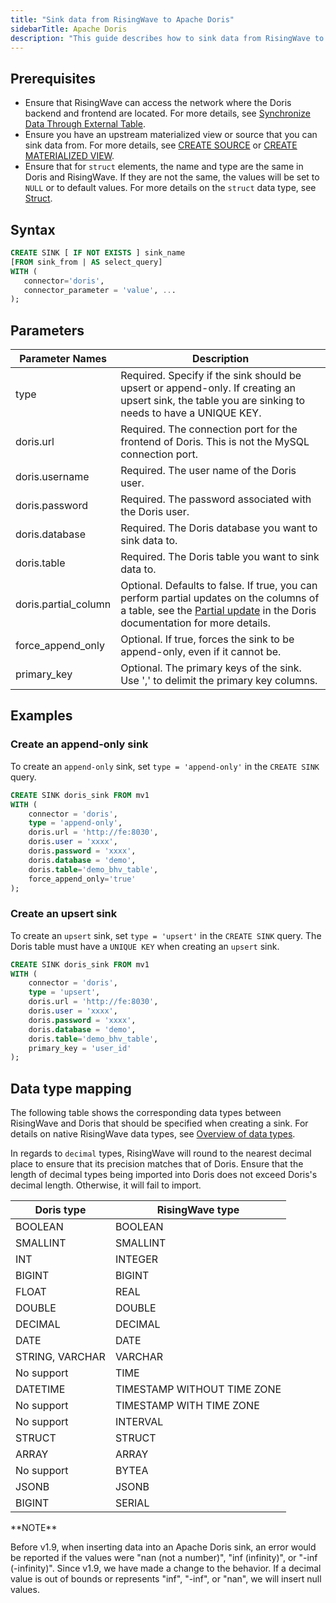 ```yaml
---
title: "Sink data from RisingWave to Apache Doris"
sidebarTitle: Apache Doris
description: "This guide describes how to sink data from RisingWave to Apache Doris. Apache Doris is an open-source real-time data warehouse suitable for online analytical processing (OLAP). For more information, see [Apache Doris](https://doris.apache.org)."
---
```


## Prerequisites

* Ensure that RisingWave can access the network where the Doris backend and frontend are located. For more details, see [Synchronize Data Through External Table](https://doris.apache.org/docs/dev/data-operate/import/import-scenes/external-table-load/).
* Ensure you have an upstream materialized view or source that you can sink data from. For more details, see [CREATE SOURCE](/docs/current/sql-create-source/) or [CREATE MATERIALIZED VIEW](/docs/current/sql-create-mv/).
* Ensure that for `struct` elements, the name and type are the same in Doris and RisingWave. If they are not the same, the values will be set to `NULL` or to default values. For more details on the `struct` data type, see [Struct](/docs/current/data-type-struct/).

## Syntax

```sql
CREATE SINK [ IF NOT EXISTS ] sink_name
[FROM sink_from | AS select_query]
WITH (
   connector='doris',
   connector_parameter = 'value', ...
);
```

## Parameters

| Parameter Names       | Description                                                                                                                                                                                                                                                          |
| --------------------- | -------------------------------------------------------------------------------------------------------------------------------------------------------------------------------------------------------------------------------------------------------------------- |
| type                  | Required. Specify if the sink should be upsert or append-only. If creating an upsert sink, the table you are sinking to needs to have a UNIQUE KEY.                                                                                                                  |
| doris.url             | Required. The connection port for the frontend of Doris. This is not the MySQL connection port.                                                                                                                                                                      |
| doris.username        | Required. The user name of the Doris user.                                                                                                                                                                                                                           |
| doris.password        | Required. The password associated with the Doris user.                                                                                                                                                                                                               |
| doris.database        | Required. The Doris database you want to sink data to.                                                                                                                                                                                                               |
| doris.table           | Required. The Doris table you want to sink data to.                                                                                                                                                                                                                  |
| doris.partial\_column | Optional. Defaults to false. If true, you can perform partial updates on the columns of a table, see the [Partial update](https://doris.apache.org/docs/2.0/data-operate/update/update-of-unique-model/#partial-update) in the Doris documentation for more details. |
| force\_append\_only   | Optional. If true, forces the sink to be append-only, even if it cannot be.                                                                                                                                                                                          |
| primary\_key          | Optional. The primary keys of the sink. Use ',' to delimit the primary key columns.                                                                                                                                                                                  |

## Examples

### Create an append-only sink

To create an `append-only` sink, set `type = 'append-only'` in the `CREATE SINK` query.

```sql
CREATE SINK doris_sink FROM mv1
WITH (
    connector = 'doris',
    type = 'append-only',
    doris.url = 'http://fe:8030',
    doris.user = 'xxxx',
    doris.password = 'xxxx',
    doris.database = 'demo',
    doris.table='demo_bhv_table',
    force_append_only='true'
);
```

### Create an upsert sink

To create an `upsert` sink, set `type = 'upsert'` in the `CREATE SINK` query. The Doris table must have a `UNIQUE KEY` when creating an `upsert` sink.

```sql
CREATE SINK doris_sink FROM mv1
WITH (
    connector = 'doris',
    type = 'upsert',
    doris.url = 'http://fe:8030',
    doris.user = 'xxxx',
    doris.password = 'xxxx',
    doris.database = 'demo',
    doris.table='demo_bhv_table',
    primary_key = 'user_id'
);
```

## Data type mapping

The following table shows the corresponding data types between RisingWave and Doris that should be specified when creating a sink. For details on native RisingWave data types, see [Overview of data types](/docs/current/sql-data-types/).

In regards to `decimal` types, RisingWave will round to the nearest decimal place to ensure that its precision matches that of Doris. Ensure that the length of decimal types being imported into Doris does not exceed Doris's decimal length. Otherwise, it will fail to import.

| Doris type      | RisingWave type             |
| --------------- | --------------------------- |
| BOOLEAN         | BOOLEAN                     |
| SMALLINT        | SMALLINT                    |
| INT             | INTEGER                     |
| BIGINT          | BIGINT                      |
| FLOAT           | REAL                        |
| DOUBLE          | DOUBLE                      |
| DECIMAL         | DECIMAL                     |
| DATE            | DATE                        |
| STRING, VARCHAR | VARCHAR                     |
| No support      | TIME                        |
| DATETIME        | TIMESTAMP WITHOUT TIME ZONE |
| No support      | TIMESTAMP WITH TIME ZONE    |
| No support      | INTERVAL                    |
| STRUCT          | STRUCT                      |
| ARRAY           | ARRAY                       |
| No support      | BYTEA                       |
| JSONB           | JSONB                       |
| BIGINT          | SERIAL                      |

<Info>
**NOTE**

Before v1.9, when inserting data into an Apache Doris sink, an error would be reported if the values were "nan (not a number)", "inf (infinity)", or "-inf (-infinity)". Since v1.9, we have made a change to the behavior. If a decimal value is out of bounds or represents "inf", "-inf", or "nan", we will insert null values.

</Info>
